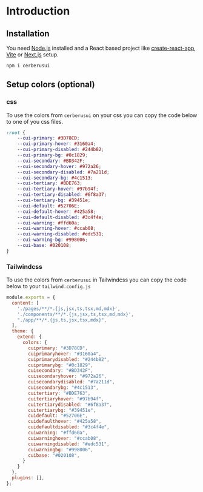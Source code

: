 # Introduction
## Installation
You need [Node.js](https://nodejs.org/en) installed and a React based project like [create-react-app](https://create-react-app.dev/), [Vite](https://v3.vitejs.dev/) or [Next.js](https://nextjs.org/) setup.
```sh npm2yarn copy
npm i cerberusui
```

## Setup colors (optional)
### css
To use the colors from `cerberusui` on your css you can copy the code below to one of you css files.
```css copy filename="index.css"
:root {
    --cui-primary: #3D78CD;
    --cui-primary-hover: #3160a4;
    --cui-primary-disabled: #244b82;
    --cui-primary-bg: #0c1829;
    --cui-secondary: #BD342F;
    --cui-secondary-hover: #972a26;
    --cui-secondary-disabled: #7a211d;
    --cui-secondary-bg: #4c1513;
    --cui-tertiary: #BDE763;
    --cui-tertiary-hover: #97b94f;
    --cui-tertiary-disabled: #6f8a37;
    --cui-tertiary-bg: #39451e;
    --cui-default: #52706E;
    --cui-default-hover: #425a58;
    --cui-default-disabled: #3c4f4e;
    --cui-warning: #ffd60a;
    --cui-warning-hover: #ccab08;
    --cui-warning-disabled: #edc531;
    --cui-warning-bg: #998006;
    --cui-base: #020108;
}
```
### Tailwindcss
To use the colors from `cerberusui` in Tailwindcss you can copy the code below to your `tailwind.config.js`
```js copy filename="tailwind.config.js"
module.exports = {
  content: [
    './pages/**/*.{js,jsx,ts,tsx,md,mdx}',
    './components/**/*.{js,jsx,ts,tsx,md,mdx}',
    "./app/**/*.{js,ts,jsx,tsx,mdx}",
  ],
  theme: {
    extend: {
      colors: {
        cuiprimary: "#3D78CD",
        cuiprimaryhover: "#3160a4",
        cuiprimarydisabled: "#244b82",
        cuiprimarybg: "#0c1829",
        cuisecondary: "#BD342F",
        cuisecondaryhover: "#972a26",
        cuisecondarydisabled: "#7a211d",
        cuisecondarybg: "#4c1513",
        cuitertiary: "#BDE763",
        cuitertiaryhover: "#97b94f",
        cuitertiarydisabled: "#6f8a37",
        cuitertiarybg: "#39451e",
        cuidefault: "#52706E",
        cuidefaulthover: "#425a58",
        cuidefaultdisabled: "#3c4f4e",
        cuiwarning: "#ffd60a",
        cuiwarninghover: "#ccab08",
        cuiwarningdisabled: "#edc531",
        cuiwarningbg: "#998006",
        cuibase: "#020108",
      }
    }
  },
  plugins: [],
};
```